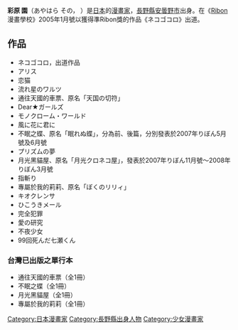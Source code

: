 {{unreferenced|time=2015-10-17T05:59:52+00:00}}
{{japanese|japanese=彩原 その|kana=あやはら その|romaji=Ayahara Sono}}{{漫畫}}

'''彩原 園'''（あやはら その，{{bd||5月14日|catIdx=A彩原その}} ）是[[日本|日本]]的[[日本漫畫家|漫畫家]]，[[長野縣|長野縣]][[安曇野市|安曇野市]]出身。在《[[Ribon|Ribon]]漫畫學校》2005年1月號以獲得準Ribon獎的作品《ネコゴコロ》出道。

== 作品 ==
* ネコゴコロ，出道作品
* アリス
* 恋猫
* 流れ星のワルツ
* 通往天國的車票、原名「天国の切符」
* Dear★ガールズ
* モノクローム・ワールド
* 風に花に君に
* 不眠之蝶、原名「眠れぬ蝶」，分為前、後篇，分別發表於2007年りぼん5月號及6月號
* プリズムの夢
* 月光黑貓屋、原名「月光クロネコ屋」，發表於2007年りぼん11月號～2008年りぼん3月號
* 指斬り
* 專屬於我的莉莉、原名「ぼくのリリィ」
* キオクレンサ
* ひこうきメール
* 完全犯罪
* 愛の研究
* 不夜少女
* 99回死んだ七瀬くん

=== 台灣已出版之單行本 ===
*通往天國的車票（全1冊）
*不眠之蝶（全1冊）
*月光黑貓屋（全1冊）
*專屬於我的莉莉（全1冊）

{{DEFAULTSORT:Ayahara Sono}}
[[Category:日本漫畫家|Category:日本漫畫家]]
[[Category:長野縣出身人物|Category:長野縣出身人物]]
[[Category:少女漫畫家|Category:少女漫畫家]]